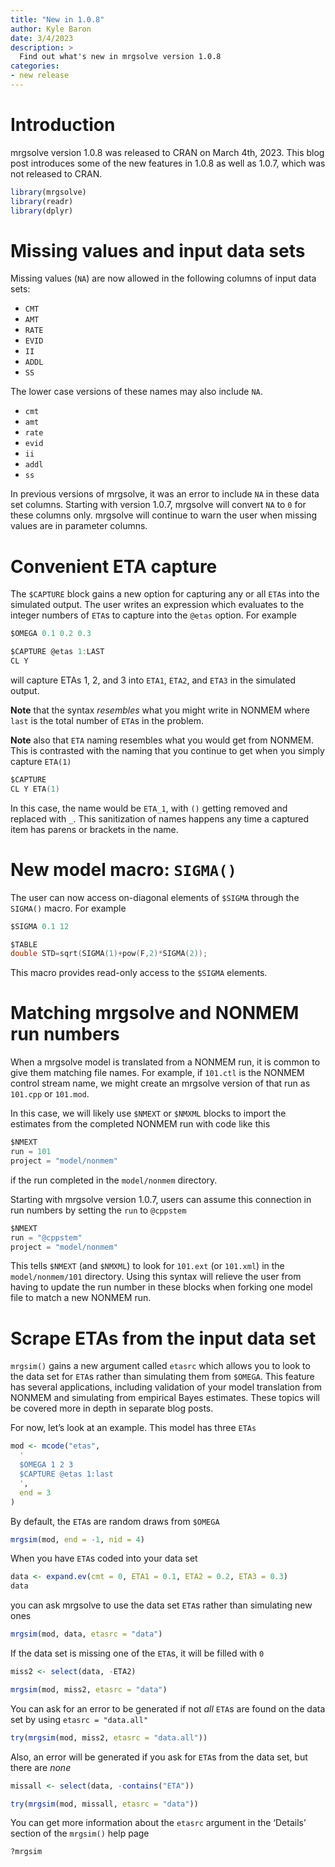 ```yaml
---
title: "New in 1.0.8"
author: Kyle Baron
date: 3/4/2023
description: > 
  Find out what's new in mrgsolve version 1.0.8
categories:
- new release
---
```


# Introduction

mrgsolve version 1.0.8 was released to CRAN on March 4th, 2023. 
This blog post introduces some of the new features in 1.0.8 
as well as 1.0.7, which was not released to CRAN.


```r
library(mrgsolve)
library(readr)
library(dplyr)
```

# Missing values and input data sets

Missing values (`NA`) are now allowed in the following 
columns of input data sets: 

- `CMT`
- `AMT`
- `RATE`
- `EVID`
- `II`
- `ADDL`
- `SS`

The lower case versions of these names may also include `NA`. 

- `cmt`
- `amt`
- `rate`
- `evid`
- `ii`
- `addl`
- `ss`


In previous versions of mrgsolve, it was an error to include `NA` in these data
set columns. Starting with version 1.0.7, mrgsolve will convert `NA` to `0` for
these columns only. mrgsolve will continue to warn the user when missing values
are in parameter columns.


# Convenient ETA capture

The `$CAPTURE` block gains a new option for capturing 
any or all `ETA`s into the simulated output. The user
writes an expression which evaluates to the integer numbers
of `ETA`s to capture into the `@etas` option. For example

```c
$OMEGA 0.1 0.2 0.3

$CAPTURE @etas 1:LAST
CL Y
```

will capture ETAs 1, 2, and 3 into `ETA1`, `ETA2`, and 
`ETA3` in the simulated output. 

**Note** that the syntax 
_resembles_ what you might write in NONMEM where `last`
is the total number of `ETA`s in the problem. 

**Note** also that `ETA` naming resembles what you would get from 
NONMEM. This is contrasted with the naming that you continue
to get when you simply capture `ETA(1)`

```c
$CAPTURE 
CL Y ETA(1)
```

In this case, the name would be `ETA_1`, with `()` getting removed
and replaced with `_`. This sanitization of names happens
any time a captured item has parens or brackets in the name.

# New model macro: `SIGMA()`

The user can now access on-diagonal elements of `$SIGMA` 
through the `SIGMA()` macro. For example

```c
$SIGMA 0.1 12

$TABLE
double STD=sqrt(SIGMA(1)+pow(F,2)*SIGMA(2));
```

This macro provides read-only access to the `$SIGMA` elements.


# Matching mrgsolve and NONMEM run numbers

When a mrgsolve model is translated from a NONMEM run, it is 
common to give them matching file names. For example, if 
`101.ctl` is the NONMEM control stream name, we might create
an mrgsolve version of that run as `101.cpp` or `101.mod`.

In this case, we will likely use `$NMEXT` or `$NMXML` blocks
to import the estimates from the completed NONMEM run with 
code like this

```c
$NMEXT
run = 101
project = "model/nonmem"
```

if the run completed in the `model/nonmem` directory. 

Starting with mrgsolve version 1.0.7, users can assume this 
connection in run numbers by setting the `run` to `@cppstem` 

```c
$NMEXT
run = "@cppstem"
project = "model/nonmem"
```

This tells `$NMEXT` (and `$NMXML`) to look for `101.ext`
(or `101.xml`) in the `model/nonmem/101` directory. Using 
this syntax will relieve the user from having to update 
the run number in these blocks when forking one model file 
to match a new NONMEM run.


# Scrape ETAs from the input data set

`mrgsim()` gains a new argument called `etasrc` which allows 
you to look to the data set for `ETA`s rather than simulating 
them from `$OMEGA`. This feature has several applications, 
including validation of your model translation from NONMEM
and simulating from empirical Bayes estimates. These topics
will be covered more in depth in separate blog posts.

For now, let's look at an example. This model has three `ETAs`

```r
mod <- mcode("etas", 
  '
  $OMEGA 1 2 3
  $CAPTURE @etas 1:last
  ', 
  end = 3
)
```

By default, the `ETA`s are random draws from `$OMEGA`

```r
mrgsim(mod, end = -1, nid = 4) 
```

When you have `ETA`s coded into your data set 

```r
data <- expand.ev(cmt = 0, ETA1 = 0.1, ETA2 = 0.2, ETA3 = 0.3)
data
```

you can ask mrgsolve to use the data set `ETA`s rather than 
simulating new ones

```r
mrgsim(mod, data, etasrc = "data")
```

If the data set is missing one of the `ETA`s, it will be filled
with `0`

```r
miss2 <- select(data, -ETA2)

mrgsim(mod, miss2, etasrc = "data")
```

You can ask for an error to be generated if not _all_ `ETA`s are
found on the data set by using `etasrc = "data.all"`

```r
try(mrgsim(mod, miss2, etasrc = "data.all"))
```

Also, an error will be generated if you ask for `ETA`s from the 
data set, but there are _none_

```r
missall <- select(data, -contains("ETA"))

try(mrgsim(mod, missall, etasrc = "data"))
```

You can get more information about the `etasrc` argument 
in the 'Details' section of the `mrgsim()` help page

```r
?mrgsim
```
















